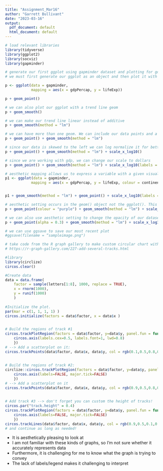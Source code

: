 ```yaml
---
title: "Assignment_Mar16"
author: "Garrett Bullivant"
date: "2023-03-16"
output:
  pdf_document: default
  html_document: default
---
```


```r
# load relevant libraries 
library(tidyverse)
library(ggplot2)
library(socviz)
library(gapminder)
```



```r
# generate our first ggplot using gapminder dataset and plotting for gdpPercap against lifeExp
# we must first generate our ggplot as an object and then plot it with our geom of choice

p <- ggplot(data = gapminder, 
            mapping = aes(x = gdpPercap, y = lifeExp))

p + geom_point()
```

```r
# we can also plot our ggplot with a trend line geom
p + geom_smooth()
```

```r
# we can make our trend line linear instead of additive
p + geom_smooth(method = "lm")
```
```r
# we can have more than one geom. We can include our data points and a trend line
p + geom_point() + geom_smooth(method = "lm")
```
```r
# since our data is skewed to the left we can log normalize it for better visualization 
p + geom_point() + geom_smooth(method = "lm") + scale_x_log10()

```

```r
# since we are working with gdp, we can change our scale to dollars 
p + geom_point() + geom_smooth(method = "lm") + scale_x_log10(labels = scales::dollar)

```
```r
# aesthetic mapping allows us to express a variable with a given visual element. Here we can add colour to the different continents
p1 <- ggplot(data = gapminder, 
            mapping = aes(x = gdpPercap, y = lifeExp, colour = continent))


p1 + geom_smooth(method = "lm") + geom_point() + scale_x_log10(labels = scales::dollar)
```

```r
# aesthetic setting occurs in the geom() object not the ggplot(). This applies to the entire dataset
p + geom_point(colour = "purple") + geom_smooth(method = "lm") + scale_x_log10(labels = scales::dollar)

```
```r
# we can also use aesthetic setting to change the opacity of our datasets points
p + geom_point(alpha = 0.3) + geom_smooth(method = "lm") + scale_x_log10(labels = scales::dollar)

```

```r
# we can use ggsave to save our most recent plot
#ggsave(filename = “sampleimage.png")
```
```r
# take code from the R graph gallery to make custom circular chart with multiple tracks
# https://r-graph-gallery.com/227-add-several-tracks.html

#library
library(circlize)
circos.clear()

#Create data
data = data.frame(
    factor = sample(letters[1:8], 1000, replace = TRUE),
    x = rnorm(1000), 
    y = runif(1000)
    )
 
#Initialize the plot.
par(mar = c(1, 1, 1, 1) ) 
circos.initialize(factors = data$factor, x = data$x )
 

# Build the regions of track #1 
circos.trackPlotRegion(factors = data$factor, y=data$y, panel.fun = function(x, y) {
    circos.axis(labels.cex=0.5, labels.font=1, lwd=0.8)
    })
# --> Add a scatterplot on it:
circos.trackPoints(data$factor, data$x, data$y, col = rgb(0.1,0.5,0.8,0.3), pch=20)
 
 
# Build the regions of track #2:
circlize::circos.trackPlotRegion(factors = data$factor, y=data$y, panel.fun = function(x, y) {
    circos.axis(labels=FALSE, major.tick=FALSE)
    })
# --> Add a scatterplot on it
circos.trackPoints(data$factor, data$x, data$y, col = rgb(0.9,0.5,0.8,0.3), pch=20, cex=2)
 
 
# Add track #3 --> don't forget you can custom the height of tracks!
circos.par("track.height" = 0.4)
circos.trackPlotRegion(factors = data$factor, y=data$y, panel.fun = function(x, y) {
    circos.axis(labels=FALSE, major.tick=FALSE)
    })
circos.trackLines(data$factor, data$x, data$y, col = rgb(0.9,0.5,0.1,0.3), pch=20, cex=2, type="h")
# and continue as long as needed!
```


- It is aesthetically pleasing to look at
- I am not familiar with these kinds of graphs, so I'm not sure whether it accurately represents data
- Furthermore, it is challenging for me to know what the graph is trying to convey
- The lack of labels/legend makes it challenging to interpret 

